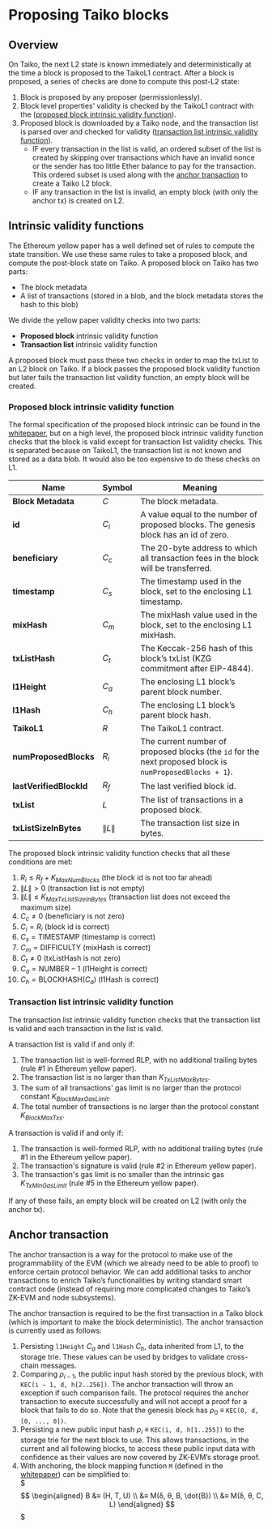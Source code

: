 # Proposing Taiko blocks
## Overview
On Taiko, the next L2 state is known immediately and deterministically at the time a block is proposed to the TaikoL1 contract. After a block is proposed, a series of checks are done to compute this post-L2 state:

1. Block is proposed by any proposer (permissionlessly).
2. Block level properties' validity is checked by the TaikoL1 contract with the ([proposed block intrinsic validity function](./intrinsic-validity-functions#proposed-block-intrinsic-validity-function)).
3. Proposed block is downloaded by a Taiko node, and the transaction list is parsed over and checked for validity ([transaction list intrinsic validity function](./intrinsic-validity-functions#transaction-list-intrinsic-validity-function)).
    - IF every transaction in the list is valid, an ordered subset of the list is created by skipping over transactions which have an invalid nonce or the sender has too little Ether balance to pay for the transaction. This ordered subset is used along with the [anchor transaction](./anchor-transaction) to create a Taiko L2 block.
    - IF any transaction in the list is invalid, an empty block (with only the anchor tx) is created on L2.

## Intrinsic validity functions
The Ethereum yellow paper has a well defined set of rules to compute the state transition. We use these same rules to take a proposed block, and compute the post-block state on Taiko. A proposed block on Taiko has two parts:

- The block metadata
- A list of transactions (stored in a blob, and the block metadata stores the hash to this blob)

We divide the yellow paper validity checks into two parts:

- **Proposed block** intrinsic validity function
- **Transaction list** intrinsic validity function

A proposed block must pass these two checks in order to map the txList to an L2 block on Taiko. If a block passes the proposed block validity function but later fails the transaction list validity function, an empty block will be created.

### Proposed block intrinsic validity function

The formal specification of the proposed block intrinsic can be found in the [whitepaper](/docs/resources/whitepaper), but on a high level, the proposed block intrinsic validity function checks that the block is valid except for transaction list validity checks. This is separated because on TaikoL1, the transaction list is not known and stored as a data blob. It would also be too expensive to do these checks on L1.

| Name                    | Symbol            | Meaning                                                                                                  |
| ----------------------- | ----------------- | -------------------------------------------------------------------------------------------------------- |
| **Block Metadata**      | $C$               | The block metadata.                                                                                      |
| **id**                  | $C_i$             | A value equal to the number of proposed blocks. The genesis block has an id of zero.                     |
| **beneficiary**         | $C_c$             | The 20-byte address to which all transaction fees in the block will be transferred.                      |
| **timestamp**           | $C_s$             | The timestamp used in the block, set to the enclosing L1 timestamp.                                      |
| **mixHash**             | $C_m$             | The mixHash value used in the block, set to the enclosing L1 mixHash.                                    |
| **txListHash**          | $C_t$             | The Keccak-256 hash of this block’s txList (KZG commitment after EIP-4844).                              |
| **l1Height**            | $C_a$             | The enclosing L1 block’s parent block number.                                                            |
| **l1Hash**              | $C_h$             | The enclosing L1 block’s parent block hash.                                                              |
| **TaikoL1**             | $R$               | The TaikoL1 contract.                                                                                    |
| **numProposedBlocks**   | $R_i$             | The current number of proposed blocks (the `id` for the next proposed block is `numProposedBlocks + 1`). |
| **lastVerifiedBlockId** | $R_f$             | The last verified block id.                                                                              |
| **txList**              | $L$               | The list of transactions in a proposed block.                                                            |
| **txListSizeInBytes**   | $\lVert L \rVert$ | The transaction list size in bytes.                                                                      |

The proposed block intrinsic validity function checks that all these conditions are met:

1. $R_i \le R_f + K_{MaxNumBlocks}$ (the block id is not too far ahead)
2. $\lVert L \rVert \gt 0$ (transaction list is not empty)
3. $\lVert L \rVert \le K_{MaxTxListSizeInBytes}$ (transaction list does not exceed the maximum size)
4. $C_c \ne 0$ (beneficiary is not zero)
5. $C_i = R_i$ (block id is correct)
6. $C_s = \text{TIMESTAMP}$ (timestamp is correct)
7. $C_m = \text{DIFFICULTY}$ (mixHash is correct)
8. $C_t \ne 0$ (txListHash is not zero)
9. $C_a = \text{NUMBER} - 1$ (l1Height is correct)
10. $C_h = \text{BLOCKHASH}(C_a)$ (l1Hash is correct)

### Transaction list intrinsic validity function

The transaction list intrinsic validity function checks that the transaction list is valid and each transaction in the list is valid.

A transaction list is valid if and only if:

1. The transaction list is well-formed RLP, with no additional trailing bytes (rule #1 in Ethereum yellow paper).
2. The transaction list is no larger than than $K_{TxListMaxBytes}$.
3. The sum of all transactions' gas limit is no larger than the protocol constant $K_{BlockMaxGasLimit}$.
4. The total number of transactions is no larger than the protocol constant $K_{BlockMaxTxs}$.

A transaction is valid if and only if:

1. The transaction is well-formed RLP, with no additional trailing bytes (rule #1 in the Ethereum yellow paper).
2. The transaction's signature is valid (rule #2 in Ethereum yellow paper).
3. The transaction's gas limit is no smaller than the intrinsic gas $K_{TxMinGasLimit}$ (rule #5 in the Ethereum yellow paper).

If any of these fails, an empty block will be created on L2 (with only the anchor tx).

## Anchor transaction

The anchor transaction is a way for the protocol to make use of the programmability of the EVM (which we already need to be able to proof) to enforce certain protocol behavior. We can add additional tasks to anchor transactions to enrich Taiko’s functionalities by writing standard smart contract code (instead of requiring more complicated changes to Taiko’s ZK-EVM and node subsystems).

The anchor transaction is required to be the first transaction in a Taiko block (which is important to make the block deterministic). The anchor transaction is currently used as follows:
1. Persisting `l1Height` $C_a$ and `l1Hash` $C_h$, data inherited from L1, to the storage trie. These values can be used by bridges to validate cross-chain messages.
2. Comparing $ρ_{i−1}$, the public input hash stored by the previous block, with `KEC(i − 1, d, h[2..256])`. The anchor transaction will throw an exception if such comparison fails. The protocol requires the anchor transaction to execute successfully and will not accept a proof for a block that fails to do so. Note that the genesis block has $ρ_0$ ≡ `KEC(0, d, [0, ..., 0])`.
3. Persisting a new public input hash $ρ_i$ ≡ `KEC(i, d, h[1..255])` to the storage trie for the next block to use. This allows transactions, in the current and all following blocks, to access these public input data with confidence as their values are now covered by ZK-EVM’s storage proof.
4. With anchoring, the block mapping function `M` (defined in the [whitepaper](/docs/resources/whitepaper)) can be simplified to:  
$$$
\begin{aligned}
B &≡ (H, T, U) \\
&≡ M(δ, θ, B, \dot{B}) \\
&≡ M(δ, θ, C, L)
\end{aligned}
$$$


